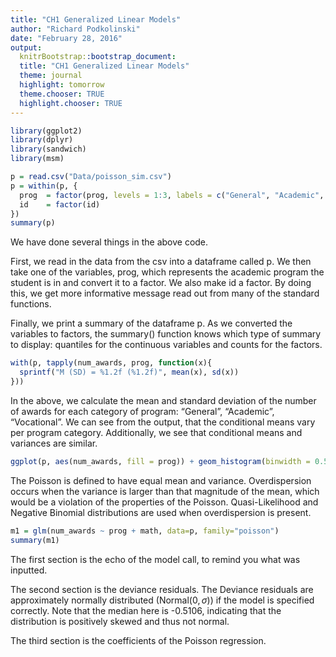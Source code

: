 ```yaml
---
title: "CH1 Generalized Linear Models"
author: "Richard Podkolinski"
date: "February 28, 2016"
output:
  knitrBootstrap::bootstrap_document:
  title: "CH1 Generalized Linear Models"
  theme: journal
  highlight: tomorrow
  theme.chooser: TRUE
  highlight.chooser: TRUE
---
```

  
```r
library(ggplot2)
library(dplyr)
library(sandwich)
library(msm)
```


```r
p = read.csv("Data/poisson_sim.csv")
p = within(p, {
  prog  = factor(prog, levels = 1:3, labels = c("General", "Academic", "Vocational"))
  id    = factor(id) 
})
summary(p)
```

We have done several things in the above code.

First, we read in the data from the csv into a dataframe called p. We then take one of the variables, prog, which represents the academic program the student is in and convert it to a factor. We also make id a factor. By doing this, we get more informative message read out from many of the standard functions.

Finally, we print a summary of the dataframe p. As we converted the variables to factors, the summary() function knows which type of summary to display: quantiles for the continuous variables and counts for the factors.

```r
with(p, tapply(num_awards, prog, function(x){
  sprintf("M (SD) = %1.2f (%1.2f)", mean(x), sd(x))
}))
```

In the above, we calculate the mean and standard deviation of the number of awards for each category of program: "General", "Academic", "Vocational". We can see from the output, that the conditional means vary per program category. Additionally, we see that conditional means and variances are similar.

```r
ggplot(p, aes(num_awards, fill = prog)) + geom_histogram(binwidth = 0.5, position = "dodge")
```

The Poisson is defined to have equal mean and variance. Overdispersion occurs when the variance is larger than that magnitude of the mean, which would be a violation of the properties of the Poisson. Quasi-Likelihood and Negative Binomial distributions are used when overdispersion is present.


```r
m1 = glm(num_awards ~ prog + math, data=p, family="poisson")
summary(m1)
```

The first section is the echo of the model call, to remind you what was inputted.

The second section is the deviance residuals. The Deviance residuals are approximately normally distributed ($\text{Normal}(0,\sigma)$) if the model is specified correctly. Note that the median here is -0.5106, indicating that the distribution is positively skewed and thus not normal. 

The third section is the coefficients of the Poisson regression. 






